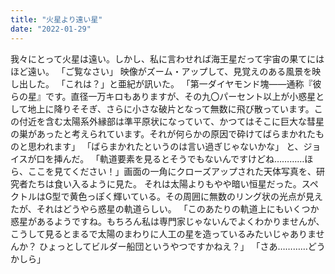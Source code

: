 ```yaml
---
title: "火星より遠い星"
date: "2022-01-29"
---
```

我々にとって火星は遠い。しかし、私に言わせれば海王星だって宇宙の果てにはほど遠い。
「ご覧なさい」
映像がズーム・アップして、見覚えのある風景を映し出した。
「これは？」と亜紀が訊いた。
「第一ダイヤモンド塊――通称『彼らの星』です。直径一万キロもありますが、その九〇パーセント以上が小惑星として地上に降りそそぎ、さらに小さな破片となって無数に飛び散っています。この付近を含む太陽系外縁部は準平原状になっていて、かつてはそこに巨大な彗星の巣があったと考えられています。それが何らかの原因で砕けてばらまかれたものと思われます」
「ばらまかれたというのは言い過ぎじゃないかな」
と、ジョイスが口を挿んだ。
「軌道要素を見るとそうでもないんですけどね…………ほら、ここを見てください！」画面の一角にクローズアップされた天体写真を、研究者たちは食い入るように見た。
それは太陽よりもやや暗い恒星だった。スペクトルはG型で黄色っぽく輝いている。その周囲に無数のリング状の光点が見えたが、それはどうやら惑星の軌道らしい。
「このあたりの軌道上にもいくつか惑星があるようですね。もちろん私は専門家じゃないんでよくわかりませんが、こうして見るとまるで太陽のまわりに人工の星を造っているみたいじゃありませんか？ ひょっとしてビルダー船団というやつですかねえ？」
「さあ…………どうかしら」
